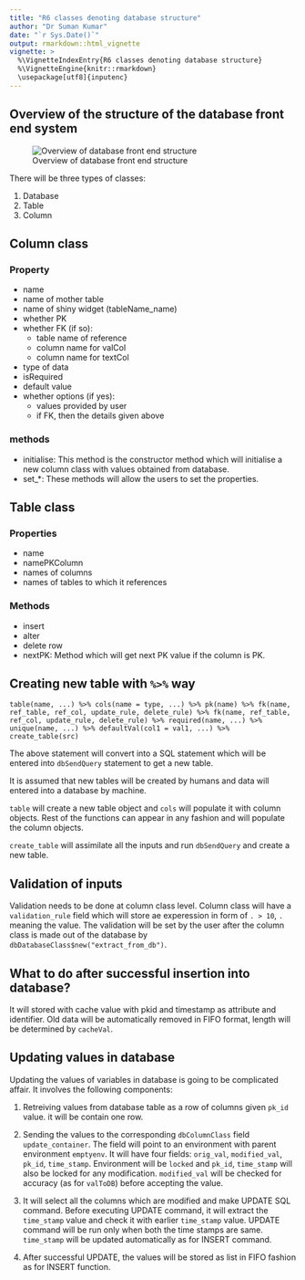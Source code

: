 ```yaml
---
title: "R6 classes denoting database structure"
author: "Dr Suman Kumar"
date: "`r Sys.Date()`"
output: rmarkdown::html_vignette
vignette: >
  %\VignetteIndexEntry{R6 classes denoting database structure}
  %\VignetteEngine{knitr::rmarkdown}
  \usepackage[utf8]{inputenc}
---
```


## Overview of the structure of the database front end system

![Overview of database front end structure](overview.svg)


There will be three types of classes:

1. Database
2. Table
3. Column

## Column class

### Property

- name
- name of mother table
- name of shiny widget (tableName_name)
- whether PK
- whether FK (if so):
    - table name of reference
    - column name for valCol
    - column name for textCol
- type of data
- isRequired
- default value
- whether options (if yes):
    - values provided by user
    - if FK, then the details given above

### methods

- initialise: This method is the constructor method which will initialise a new column class with values obtained from database.
- set_*: These methods will allow the users to set the properties.

## Table class

### Properties

- name
- namePKColumn
- names of columns
- names of tables to which it references

### Methods

- insert
- alter
- delete row
- nextPK: Method which will get next PK value if the column is PK.

## Creating new table with `%>%` way

```
table(name, ...) %>% cols(name = type, ...) %>% pk(name) %>% fk(name, ref_table, ref_col, update_rule, delete_rule) %>% fk(name, ref_table, ref_col, update_rule, delete_rule) %>% required(name, ...) %>% unique(name, ...) %>% defaultVal(col1 = val1, ...) %>% create_table(src)
```

The above statement will convert into a SQL statement which will be entered into `dbSendQuery` statement to get a new table.

It is assumed that new tables will be created by humans and data will entered into a database by machine.

`table` will create a new table object and `cols` will populate it with column objects. Rest of the functions can appear in any fashion and will populate the column objects.

`create_table` will assimilate all the inputs and run `dbSendQuery` and create a new table.

## Validation of inputs

Validation needs to be done at column class level. Column class will have a `validation_rule` field which will store ae experession in form of `. > 10`, `.` meaning the value. The validation will be set by the user after the column class is made out of the database by `dbDatabaseClass$new("extract_from_db")`.

## What to do after successful insertion into database?

It will stored with cache value with pkid and timestamp as attribute and identifier. Old data will be automatically removed in FIFO format, length will be determined by `cacheVal`.

## Updating values in database

Updating the values of variables in database is going to be complicated affair. It involves the following components:

1. Retreiving values from database table as a row of columns given `pk_id` value. it will be contain one row.

2. Sending the values to the corresponding `dbColumnClass` field `update_container`. The field will point to an environment with parent environment `emptyenv`. It will have four fields: `orig_val`, `modified_val`, `pk_id`, `time_stamp`. Environment will be `locked` and `pk_id`, `time_stamp` will also be locked for any modification. `modified_val` will be checked for accuracy (as for `valToDB`) before accepting the value.

3. It will select all the columns which are modified and make UPDATE SQL command. Before executing UPDATE command, it will extract the `time_stamp` value and check it with earlier `time_stamp` value. UPDATE command will be run only when both the time stamps are same. `time_stamp` will be updated automatically as for INSERT command.

4. After successful UPDATE, the values will be stored as list in FIFO fashion as for INSERT function.


